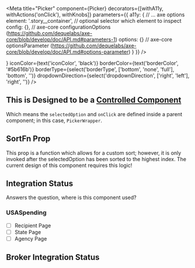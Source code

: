 
<Meta
    title="Picker"
    component={Picker}
    decorators={[withA11y, withActions('onClick'), withKnobs]}
    parameters={{
        a11y: {
            // ... axe options
            element: '.story__container', // optional selector which element to inspect
            config: {}, // axe-core configurationOptions (https://github.com/dequelabs/axe-core/blob/develop/doc/API.md#parameters-1)
            options: {} // axe-core optionsParameter (https://github.com/dequelabs/axe-core/blob/develop/doc/API.md#options-parameter)
        }
    }}
/>

<Preview>
    <Story name='Default'>
        <PickerWrapper>
            <Picker
                isFixedWidth={boolean('isFixedWidth', false)}
                backgroundColor={text('backgroundColor', 'white')}
                icon={<FontAwesomeIcon icon="calendar-alt" size="lg" color="black" />}
                iconColor={text('iconColor', 'black')}
                borderColor={text('borderColor', '#5b616b')}
                borderType={select('borderType', ['bottom', 'none', 'full'], 'bottom', '')}
                dropdownDirection={select('dropdownDirection', ['right', 'left'], 'right', '')} />
        </PickerWrapper>
    </Story>
</Preview>

<Preview>
    <Story name='w/ Children'>
        <PickerWrapper>
            <Picker
                className={select('className', ['fy', 'form-component'], '')}
                isFixedWidth={boolean('isFixedWidth', false)}
                backgroundColor={text('backgroundColor', 'white')}
                iconColor={text('iconColor', 'black')}
                borderColor={text('borderColor', '#5b616b')}
                borderType={select('borderType', ['bottom', 'none', 'full'], 'none', '')}
                dropdownDirection={select('dropdownDirection', ['right', 'left'], 'right', '')}>
                <FontAwesomeIcon icon="share-alt" size="lg" color="black" />
            </Picker>
        </PickerWrapper>
    </Story>
</Preview>

<Props of={Picker} />


## This is Designed to be a [Controlled Component](https://reactjs.org/docs/forms.html#controlled-components)
Which means the `selectedOption` and `onClick` are defined inside a parent component; in this case, `PickerWrapper`.

## SortFn Prop
This prop is a function which allows for a custom sort; however, it is only invoked after the selectedOption has been sorted to the highest index. The current design of this component requires this logic!

## Integration Status
Answers the question, where is this component used?

### USASpending
- [ ] Recipient Page
- [ ] State Page
- [ ] Agency Page

## Broker Integration Status